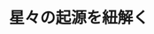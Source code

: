﻿---
title: "星々の起源を紐解く"
category: "理学院"
vol: 69
interviewee: "中本 泰史"
url: ""
tags: []
pdf: "69-1-nakamoto.pdf"
career: ""
preface: "私たちの住む太陽系では、太陽を中心として、 その周りを八つの惑星が公転している。これらの 惑星はどのようにしてできたのだろうか。そのプ ロセスは今も完全にはわかっておらず、世界中の 研究者達がさまざまなアプローチを用いて研究し ている。その中で、中本研究室では、円盤 ･ ダス ト ･ 輻 ふくしゃ 射の三つをキーワードにして、惑星形成プ ロセスについて研究している。そして最近では、 ｢輻射｣ に特に関わりの深い、大質量恒星につい ても研究している。本稿ではそれらの成果の一部 を紹介する。"
---
